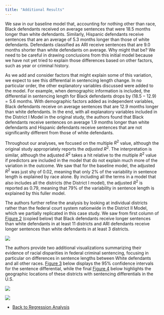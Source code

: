 ```yaml
---
title: "Additional Results"
---
```


We saw in our baseline model that, accounting for nothing other than race, Black defendants received on average sentences that were 18.5 months longer than white defendants. Similarly, Hispanic defendants receive sentences that are an average of 5.3 months longer than those of white defendants. Defendants classified as ARI receive sentences that are 9.0 months shorter than white defendants on average. Why might that be? We need to be careful in drawing conclusions from this initial model because we have not yet tried to explain those differences based on other factors, such as year or criminal history.

As we add and consider factors that might explain some of this variation, we expect to see this differential in sentencing length change. In no particular order, the other explanatory variables discussed were added to the model. For example, when demographic information is included, the differential in sentencing length for Black defendants drops by $(18.5 - 12.9) = 5.6$ months. With demographic factors added as independent variables, Black defendants receive on average sentences that are 12.9 months longer than white defendants. In the end, with all explanatory variables included in the District I Model in the original study, the authors found that Black defendants receive sentences on average 1.9 months longer than white defendants and Hispanic defendants receive sentences that are not significanlty different from those of white defendants.

Throughout our analyses, we focused on the multiple $R^2$ value, although the original study appropriately reports the *adjusted* $R^2$. The interpretation is similar, although the adjusted $R^2$ takes a hit relative to the multiple $R^2$ value if predictors are included in the model that do not explain much more of the variation in the outcome. We saw that for the baseline model, the adjusted $R^2$ was just shy of 0.02, meaning that only 2% of the variability in sentence length is explained by race alone. By including all the terms in a model that also includes all the districts (the District I model), the adjusted $R^2$ is reported as 0.79, meaning that 79% of the variability in sentence length is explained by this fuller model. 

The authors further refine the analysis by looking at individual districts rather than the federal court system nationwide in the District II Model, which we partially replicated in this case study. We saw from first column of [Figure 2](https://www.nature.com/articles/s41599-023-01879-5/figures/2) (copied below) that Black defendants receive longer sentences than white defendants in at least 11 districts and ARI defendants receive longer sentences than white defendants in at least 3 districts. 

![](photos/fedsent_fig2.jpg)

The authors provide two additional visualizations summarizing their evidence of racial disparities in federal criminal sentencing, focusing in particular on differences in sentence lengths between White defendants and all other races. [Figure 3](https://www.nature.com/articles/s41599-023-01879-5/figures/3) below displays the 95% confidence intervals for the sentence differential, while the final [Figure 4](https://www.nature.com/articles/s41599-023-01879-5/figures/4) below highlights the geographic locations of these districts with sentencing differentials in the U.S. 

![](fig/fedsent_fig3.jpg)

![](fig/fedsent_fig4.jpg)

<!-- Add previous/next buttons to bottom of page -->
<ul class="pager"> <!--this is the style of the button-->
<li><a href="analysis.html">Back to Regression Analysis</a></li> <!--This button takes me to the table of contents-->
</ul>
